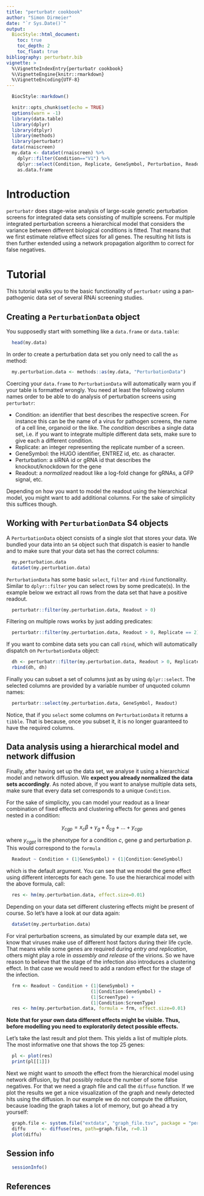 ```yaml
---
title: "perturbatr cookbook"
author: "Simon Dirmeier"
date: "`r Sys.Date()`"
output:
  BiocStyle::html_document:
    toc: true
    toc_depth: 2
    toc_float: true
bibliography: perturbatr.bib
vignette: >
  %\VignetteIndexEntry{perturbatr cookbook}
  %\VignetteEngine{knitr::rmarkdown}
  %\VignetteEncoding{UTF-8}
---
```

```r
  BiocStyle::markdown()
```

```r
  knitr::opts_chunk$set(echo = TRUE)
  options(warn = -1)
  library(data.table)
  library(dplyr)
  library(dtplyr)
  library(methods)
  library(perturbatr)
  data(rnaiscreen)
  my.data <- dataSet(rnaiscreen) %>%
    dplyr::filter(Condition=="V1") %>%
    dplyr::select(Condition, Replicate, GeneSymbol, Perturbation, Readout) %>%
    as.data.frame
```

# Introduction

`perturbatr` does stage-wise analysis of large-scale genetic
 perturbation screens for integrated data sets consisting of multiple screens.
 For multiple integrated perturbation screens a hierarchical model that
 considers the variance between different biological conditions is fitted.
 That means that we first estimate relative effect sizes for all genes.
 The resulting hit lists is then further extended using a network
 propagation algorithm to correct for false negatives.

# Tutorial

This tutorial walks you to the basic functionality of `perturbatr` using a pan-pathogenic data set of several RNAi screening studies.

## Creating a `PerturbationData` object

You supposedly start with something like a `data.frame` or `data.table`:

```r
  head(my.data)
```

In order to create a perturbation data set you only need to call the `as`
method:

```r
  my.perturbation.data <- methods::as(my.data, "PerturbationData")
```

Coercing your `data.frame` to `PerturbationData` will automatically warn you if
your table is formatted wrongly. You need at least the following column names
order to be able to do analysis of perturbation screens using `perturbatr`:

* Condition: an identifier that best describes the respective screen. For instance this can be the name of a virus for pathogen screens, the name of a cell line, organoid or the like. The *condition* describes a single data set, i.e. if you want to integrate multiple different data sets, make sure to give each a different condition.
* Replicate: an integer representing the replicate number of a screen.
* GeneSymbol: the HUGO identifier, ENTREZ id, etc. as character.
* Perturbation: a siRNA id or gRNA id that describes the knockout/knockdown for the gene
* Readout: a *normalized* readout like a log-fold change for gRNAs, a GFP signal, etc.

Depending on how you want to model the readout using the hierarchical model, you might want to add additional
columns. For the sake of simplicity this suffices though.

## Working with `PerturbationData` S4 objects

A `PerturbationData` object consists of a single slot that stores your data. We
bundled your data into an `S4` object such that dispatch is easier to handle and to make sure that your data set has the correct columns:

```r
  my.perturbation.data
  dataSet(my.perturbation.data)
```

`PerturbationData` has some basic `select`, `filter` and `rbind` functionality.
Similar to `dplyr::filter` you can select rows by some predicate(s). In the example below we extract all rows from the data set that have a positive readout.

```r
  perturbatr::filter(my.perturbation.data, Readout > 0)
```

Filtering on multiple rows works by just adding predicates:
```r
  perturbatr::filter(my.perturbation.data, Readout > 0, Replicate == 2)
```

If you want to combine data sets you can call `rbind`, which will automatically dispatch on `PerturbationData` object:
```r
  dh <- perturbatr::filter(my.perturbation.data, Readout > 0, Replicate == 2)
  rbind(dh, dh)
```

Finally you can subset a set of columns just as by using `dplyr::select`. The selected columns are provided by a variable number of unquoted column names:
```r
  perturbatr::select(my.perturbation.data, GeneSymbol, Readout)
```

Notice, that if you `select` some columns on `PerturbationData` it returns a
`tibble`. That is because, once you subset it, it is no longer guaranteed to have the required columns.

## Data analysis using a hierarchical model and network diffusion

Finally, after having set up the data set, we analyse it using a hierarchical model and network diffusion. We **expect you already normalized the data sets accordingly**. As noted above, if you want to analyse multiple data sets, make sure that every data set corresponds to a unique `Condition`.

For the sake of simplicity, you can model your readout as a linear combination of fixed effects and clustering effects for genes and genes nested in a condition:

$$y_{cgp} = x_c \beta + \gamma_g  + \delta_{cg} + \dots + y_{cgp}$$

where $y_{cgpt}$ is the phenotype for a condition $c$, gene $g$ and perturbation $p$. This would correspond to the `formula`

```r
  Readout ~ Condition + (1|GeneSymbol) + (1|Condition:GeneSymbol)
```

which is the default argument. You can see that we model the gene effect using different intercepts for each gene. To use the hierarchical model with the above formula, call:

```r
  res <- hm(my.perturbation.data, effect.size=0.01)
```

Depending on your data set different clustering effects might be present of course. So let's have a look at our data again:

```r
  dataSet(my.perturbation.data)
```

For viral perturbation screens, as simulated by our example data set, we know that viruses make use of different host factors during their life cycle. That means while some genes are required during *entry and replication*, others might play a role in *assembly and release* of the virions. So we have reason to believe that the stage of the infection also introduces a clustering effect. In that case we would need to add a random effect for the stage of the infection.

```r
  frm <- Readout ~ Condition + (1|GeneSymbol) +
                               (1|Condition:GeneSymbol) +
                               (1|ScreenType) +
                               (1|Condition:ScreenType)
  res <- hm(my.perturbation.data, formula = frm, effect.size=0.01)
```

**Note that for your own data different effects might be visible. Thus, before modelling you need to exploratorily detect possible effects.**

Let's take the last result and plot them. This yields a list of multiple plots. The most informative one that shows the top 25 genes:

```r
  pl <- plot(res)
  print(pl[[1]])
```

Next we might want to *smooth* the effect from the hierarchical model using network diffusion, by that possibly reduce the number of some false negatives. For that we need a graph file and call the `diffuse` function. If we plot the results we get a nice visualization of the graph and newly detected hits using the diffusion. In our example we do not compute the diffusion, because loading the graph takes a lot of memory, but go ahead a try yourself:

```r
  graph.file <- system.file("extdata", "graph_file.tsv", package = "perturbatr")
  diffu      <- diffuse(res, path=graph.file, r=0.1)
  plot(diffu)
```

## Session info

```r
  sessionInfo()
```

## References
